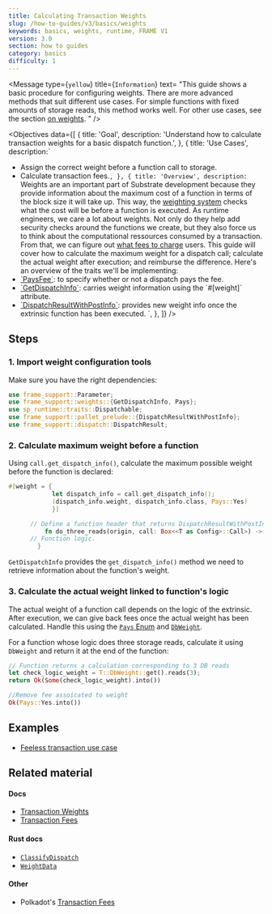 ```yaml
---
title: Calculating Transaction Weights
slug: /how-to-guides/v3/basics/weights
keywords: basics, weights, runtime, FRAME V1
version: 3.0 
section: how to guides
category: basics
difficulty: 1
---
```


<Message
  type={`yellow`}
  title={`Information`}
  text=
    "This guide shows a basic procedure for configuring weights. There are more
    advanced methods that suit different use cases. For simple functions with fixed amounts
    of storage reads, this method works well. For other use cases, see the section 
    [on weights](/how-to-guides/v3/weights/calculate-fees).
    "
/>

<Objectives
  data={[
    {
      title: 'Goal',
      description: 'Understand how to calculate transaction weights for a basic dispatch function.',
    },
    {
      title: 'Use Cases',
      description:`
- Assign the correct weight before a function call to storage.
- Calculate transaction fees.`,
    },
    {
      title: 'Overview',
      description:
        `Weights are an important part of Substrate development because they provide information about the maximum cost of a function 
        in terms of the block size it will take up. This way, the [weighting system](/v3/concepts/weight) 
        checks what the cost will be before 
        a function is executed. As runtime engineers, we care a lot about weights. Not only do they help add security checks around the 
        functions we create, but they also force us to think about the computational ressources consumed by a transaction. From that, we 
        can figure out [what fees to charge](/v3/runtime/weights-and-fees) users.
        This guide will cover how to calculate the maximum weight for a dispatch call; calculate the actual weight after execution; and
        reimburse the difference.
        Here's an overview of the traits we'll be implementing:
- [\`PaysFee\`](/rustdocs/latest/frame_support/weights/trait.PaysFee.html): to specify whether or not a dispatch pays the fee.
- [\`GetDispatchInfo\`](/rustdocs/latest/frame_support/weights/trait.GetDispatchInfo.html): carries weight information using the \`#[weight]\` attribute.
- [\`DispatchResultWithPostInfo\`](/rustdocs/latest/frame_support/dispatch/type.DispatchResultWithPostInfo.html): provides new weight info once the extrinsic function has been executed.
	    `,
    },
  ]}
/>

## Steps

### 1. Import weight configuration tools

Make sure you have the right dependencies:

```rust
use frame_support::Parameter;
use frame_support::weights::{GetDispatchInfo, Pays};
use sp_runtime::traits::Dispatchable;
use frame_support::pallet_prelude::{DispatchResultWithPostInfo};
use frame_support::dispatch::DispatchResult;
```

### 2. Calculate maximum weight before a function

Using `call.get_dispatch_info()`, calculate the maximum possible weight before the function is declared:

```rust
#[weight = {
			let dispatch_info = call.get_dispatch_info();
			(dispatch_info.weight, dispatch_info.class, Pays::Yes)
            }]

      // Define a function header that returns DispatchResultWithPostInfo.
		  fn do_three_reads(origin, call: Box<<T as Config>::Call>) -> DispatchResultWithPostInfo {
      // Function logic.
        }
```

`GetDispatchInfo` provides the `get_dispatch_info()` method we need to retrieve information about the function's weight.

### 3. Calculate the actual weight linked to function's logic

The actual weight of a function call depends on the logic of the extrinsic. After execution, we can give back fees once the actual weight has been calculated. Handle this using the [`Pays` Enum][pays-rustdocs] and [`DbWeight`][dbweight-rustdocs].

For a function whose logic does three storage reads, calculate it using `DbWeight` and return it at the end of the function:

```rust
// Function returns a calculation corresponding to 3 DB reads
let check_logic_weight = T::DbWeight::get().reads(3);
return Ok(Some(check_logic_weight).into())

//Remove fee assoicated to weight
Ok(Pays::Yes.into())
```

## Examples

- [Feeless transaction use case](https://github.com/shawntabrizi/substrate-feeless-token-factory#user-story)

## Related material

#### Docs

- [Transaction Weights](/v3/concepts/weight)
- [Transaction Fees](/v3/runtime/weights-and-fees)

#### Rust docs

- [`ClassifyDispatch`](/rustdocs/latest/frame_support/weights/trait.ClassifyDispatch.html)
- [`WeightData`](/rustdocs/latest/frame_support/weights/trait.WeighData.html)

#### Other

- Polkadot's [Transaction Fees](https://wiki.polkadot.network/docs/en/learn-transaction-fees)

[pays-rustdocs]: /rustdocs/latest/frame_support/weights/enum.Pays.html
[dbweight-rustdocs]: /rustdocs/latest/frame_system/pallet/trait.Config.html#associatedtype.DbWeight
